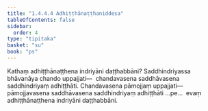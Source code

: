 ```yaml
---
title: "1.4.4.4 Adhiṭṭhānaṭṭhaniddesa"
tableOfContents: false
sidebar:
  order: 4
type: "tipitaka"
basket: "su"
book: "ps"
---
```



<DynamicBreadcrumb />

<Division number="202" book="ps">

<Paragraph number="1083" book="ps">
Kathaṃ <Emphasis>adhiṭṭhānaṭṭhena indriyāni daṭṭhabbāni?</Emphasis> Saddhindriyassa bhāvanāya chando uppajjati—  chandavasena saddhāvasena saddhindriyaṃ adhiṭṭhāti. Chandavasena pāmojjaṃ uppajjati—  pāmojjavasena saddhāvasena saddhindriyaṃ adhiṭṭhāti …pe…  evaṃ adhiṭṭhānaṭṭhena indriyāni daṭṭhabbāni.
</Paragraph>
</Division>